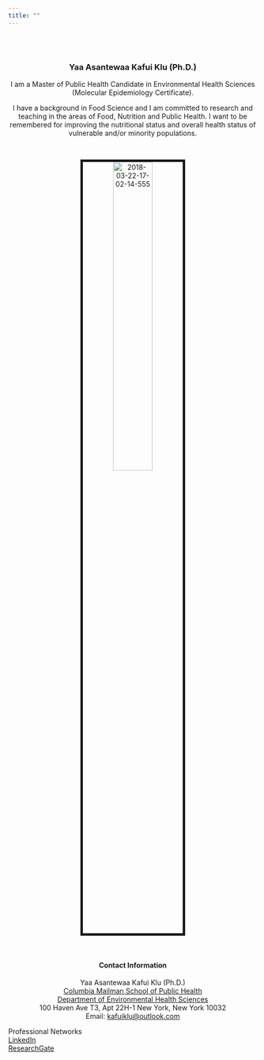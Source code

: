 ```yaml
---
title: ""
---
```


<br>
</br>
<center>

### Yaa Asantewaa Kafui Klu (Ph.D.)

<link rel="stylesheet" href="styles.css" type="text/css">
<link rel="stylesheet" href="academicons/css/academicons.min.css"/>
<link rel="apple-touch-icon" href="/images/JG_transparent.png" >

I am a Master of Public Health Candidate in Environmental Health Sciences (Molecular Epidemiology Certificate).

I have a background in Food Science and I am committed to research and teaching in the areas of Food, Nutrition and Public Health. I want to be remembered for improving the nutritional status and overall health status of vulnerable and/or minority populations. 

<br>

<img src="images/2018-03-22-17-02-14-555.jpg" alt="2018-03-22-17-02-14-555" style="width:40%; border:5px solid">

</br>

#### Contact Information

Yaa Asantewaa Kafui Klu (Ph.D.) <br> 
[Columbia Mailman School of Public Health](http://www.mailman.columbia.edu/)  
[Department of Environmental Health Sciences](https://www.mailman.columbia.edu/become-student/departments/environmental-health-sciences-ehs)  
100 Haven Ave T3, Apt 22H-1
New York, New York 10032  
Email: [kafuiklu@outlook.com](mailto:kafuiklu@outlook.com) <br>

</center>

Professional Networks <br>
[LinkedIn](https://www.linkedin.com/in/yaa-asantewaa-kafui-klu-ph-d-8b22a838/)  
[ResearchGate](https://www.researchgate.net/profile/Yaa_Asantewaa_Klu) 





